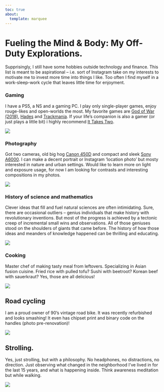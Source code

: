 ```yaml
---
toc: true
about:
  template: marquee
---
```


# Fueling the Mind & Body: My Off-Duty Explorations.

Supprisingly, I still have some hobbies outside technology and finance. This list is meant to be aspirational -- i.e. sort of Instagram take on my interests to motivate me to invest more time into things I like. Too often I find myself in a work-sleep-work cycle that leaves little time for enjoyment.

### Gaming

I have a PS5, a NS and a gaming PC. I play only single-player games, enjoy rouge-likes and open-worlds the most. My favorite games are [God of War (2018)](https://www.metacritic.com/game/god-of-war/), [Hades](https://www.metacritic.com/game/hades/) and [Trackmania](https://www.metacritic.com/game/trackmania/). If your life's companion is also a gamer (or just plays a little bit) i highly recommend [It Takes Two](https://www.metacritic.com/game/it-takes-two/).

![](images/gaming.jpg)

### Photography

Got two cameras, old big hog [Canon 450D](https://www.photoreview.com.au/reviews/dslr-cameras/advanced/canon-eos-450d/) and compact and sleek [Sony A6000](https://www.dpreview.com/reviews/sony-alpha-a6000). I can make a decent portrait or Instagram 'location photo' but mosty interested in nature and urban settings. Would like to learn more on light and exposure usage, for now I am looking for contrasts and interesting compositions in my photos.

![](images/photography.JPG)

### History of science and mathematics

Clever ideas that fill and fuel natural sciences are often intimidating. Sure, there are occasional outliers -- genius individuals that make history with revolutionary inventions. But most of the progress is achieved by a tectonic creep of incremental small wins and observations. All of those geniuses stood on the shoulders of giants that came before. The history of how those ideas and meanders of knowledge happened can be thrilling and educating.

![](images/maths.JPG)

### Cooking

Master chef of making tasty meal from leftovers. Specializing in Asian fusion cuisine. Fried rice with pulled tofu? Sushi with beetroot? Korean beef with sauerkraut? Yes, those are all delicious!

![](images/cooking.jpg)

## Road cycling

I am a proud owner of 90's vintage road bike. It was recently refurbished and looks smashing! It even has chipset print and binary code on the handles (photo pre-renovation)!

![](images/road_bike.jpg)

## Strolling.

Yes, just strolling, but with a philosophy. No headphones, no distractions, no direction. Just observing what changed in the neighborhood I've lived in for the last 15 years, and what is happening inside. Think awareness meditation but while walking.

![](images/strolling.jpg)
